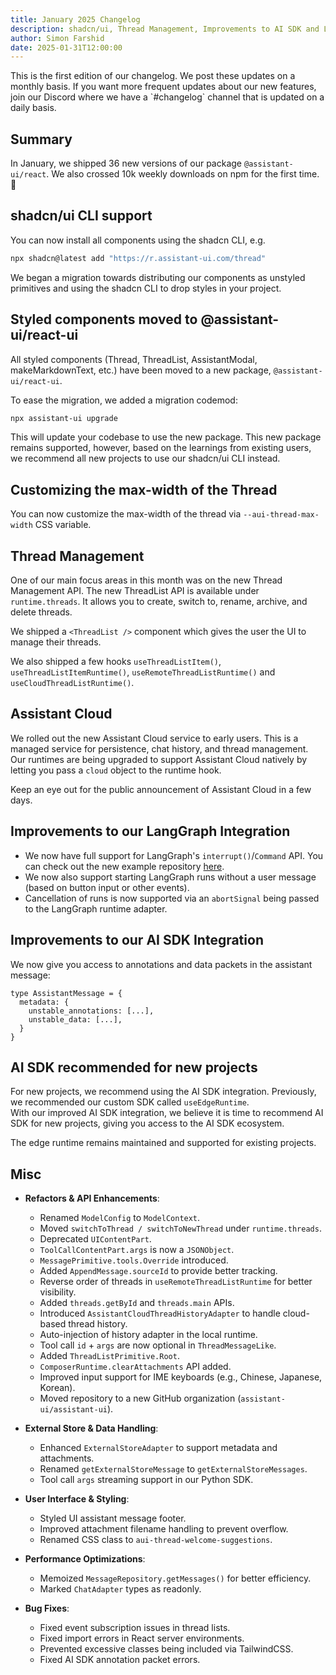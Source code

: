 ```yaml
---
title: January 2025 Changelog
description: shadcn/ui, Thread Management, Improvements to AI SDK and LangGraph support
author: Simon Farshid
date: 2025-01-31T12:00:00
---
```



<Callout emoji="🎉">
  This is the first edition of our changelog. We post these updates on a monthly
  basis. If you want more frequent updates about our new features, join our
  Discord where we have a `#changelog` channel that is updated on a daily basis.
</Callout>

## Summary

In January, we shipped 36 new versions of our package `@assistant-ui/react`. We also crossed 10k weekly downloads on npm for the first time. 🎉

## shadcn/ui CLI support

You can now install all components using the shadcn CLI, e.g.

```sh
npx shadcn@latest add "https://r.assistant-ui.com/thread"
```

We began a migration towards distributing our components as unstyled primitives and using the shadcn CLI to drop styles in your project.

## Styled components moved to @assistant-ui/react-ui

All styled components (Thread, ThreadList, AssistantModal, makeMarkdownText, etc.) have been moved to a new package, `@assistant-ui/react-ui`.

To ease the migration, we added a migration codemod:

```sh
npx assistant-ui upgrade
```

This will update your codebase to use the new package. This new package remains supported, however, based on the learnings from existing users, we recommend all new projects to use our shadcn/ui CLI instead.

## Customizing the max-width of the Thread

You can now customize the max-width of the thread via `--aui-thread-max-width` CSS variable.

## Thread Management

One of our main focus areas in this month was on the new Thread Management API. The new ThreadList API is available under `runtime.threads`. It allows you to create, switch to, rename, archive, and delete threads.

We shipped a `<ThreadList />` component which gives the user the UI to manage their threads.

We also shipped a few hooks `useThreadListItem()`, `useThreadListItemRuntime()`, `useRemoteThreadListRuntime()` and `useCloudThreadListRuntime()`.

## Assistant Cloud

We rolled out the new Assistant Cloud service to early users. This is a managed service for persistence, chat history, and thread management.
Our runtimes are being upgraded to support Assistant Cloud natively by letting you pass a `cloud` object to the runtime hook.

Keep an eye out for the public announcement of Assistant Cloud in a few days.

## Improvements to our LangGraph Integration

- We now have full support for LangGraph's `interrupt()`/`Command` API. You can check out the new example repository [here](https://github.com/assistant-ui/assistant-ui-langgraph-interrupt).
- We now also support starting LangGraph runs without a user message (based on button input or other events).
- Cancellation of runs is now supported via an `abortSignal` being passed to the LangGraph runtime adapter.

## Improvements to our AI SDK Integration

We now give you access to annotations and data packets in the assistant message:

```tsx
type AssistantMessage = {
  metadata: {
    unstable_annotations: [...],
    unstable_data: [...],
  }
}
```

## AI SDK recommended for new projects

For new projects, we recommend using the AI SDK integration. Previously, we recommended our custom SDK called `useEdgeRuntime`.  
With our improved AI SDK integration, we believe it is time to recommend AI SDK for new projects, giving you access to the AI SDK ecosystem.

The edge runtime remains maintained and supported for existing projects.

## Misc

- **Refactors & API Enhancements**:

  - Renamed `ModelConfig` to `ModelContext`.
  - Moved `switchToThread / switchToNewThread` under `runtime.threads`.
  - Deprecated `UIContentPart`.
  - `ToolCallContentPart.args` is now a `JSONObject`.
  - `MessagePrimitive.tools.Override` introduced.
  - Added `AppendMessage.sourceId` to provide better tracking.
  - Reverse order of threads in `useRemoteThreadListRuntime` for better visibility.
  - Added `threads.getById` and `threads.main` APIs.
  - Introduced `AssistantCloudThreadHistoryAdapter` to handle cloud-based thread history.
  - Auto-injection of history adapter in the local runtime.
  - Tool call `id` + `args` are now optional in `ThreadMessageLike`.
  - Added `ThreadListPrimitive.Root`.
  - `ComposerRuntime.clearAttachments` API added.
  - Improved input support for IME keyboards (e.g., Chinese, Japanese, Korean).
  - Moved repository to a new GitHub organization (`assistant-ui/assistant-ui`).

- **External Store & Data Handling**:

  - Enhanced `ExternalStoreAdapter` to support metadata and attachments.
  - Renamed `getExternalStoreMessage` to `getExternalStoreMessages`.
  - Tool call `args` streaming support in our Python SDK.

- **User Interface & Styling**:

  - Styled UI assistant message footer.
  - Improved attachment filename handling to prevent overflow.
  - Renamed CSS class to `aui-thread-welcome-suggestions`.

- **Performance Optimizations**:

  - Memoized `MessageRepository.getMessages()` for better efficiency.
  - Marked `ChatAdapter` types as readonly.

- **Bug Fixes**:

  - Fixed event subscription issues in thread lists.
  - Fixed import errors in React server environments.
  - Prevented excessive classes being included via TailwindCSS.
  - Fixed AI SDK annotation packet errors.
